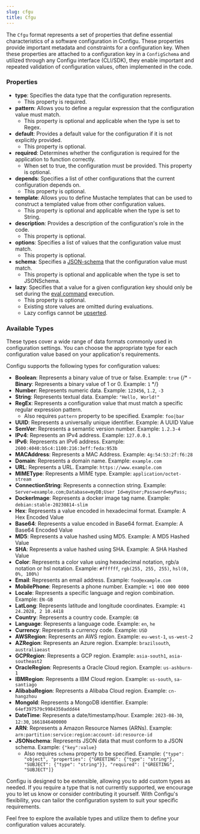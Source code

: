 ```yaml
---
slug: cfgu
title: Cfgu
---
```


The `Cfgu` format represents a set of properties that define essential characteristics of a software configuration in Configu. These properties provide important metadata and constraints for a configuration key. When these properties are attached to a configuration key in a `ConfigSchema` and utilized through any Configu interface (CLI/SDK), they enable important and repeated validation of configuration values, often implemented in the code.

### Properties

- **type**: Specifies the data type that the configuration represents.
  - This property is required.
- **pattern**: Allows you to define a regular expression that the configuration value must match.
  - This property is optional and applicable when the type is set to Regex.
- **default**: Provides a default value for the configuration if it is not explicitly provided.
  - This property is optional.
- **required**: Determines whether the configuration is required for the application to function correctly.
  - When set to true, the configuration must be provided. This property is optional.
- **depends**: Specifies a list of other configurations that the current configuration depends on.
  - This property is optional.
- **template**: Allows you to define Mustache templates that can be used to construct a templated value from other configuration values.
  - This property is optional and applicable when the type is set to String.
- **description**: Provides a description of the configuration's role in the code.
  - This property is optional.
- **options**: Specifies a list of values that the configuration value must match.
  - This property is optional.
- **schema**: Specifies a [JSON-schema](https://json-schema.org/specification) that the configuration value must match.
  - This property is optional and applicable when the type is set to JSONSchema.
- **lazy**: Specifies that a value for a given configuration key should only be set during the [eval command](../commands/#eval-and-export) execution.
  - This property is optional.
  - Existing store values are omitted during evaluations.
  - Lazy configs cannot be [upserted](../commands/#upsert).

### Available Types

<Admonition type="info">

These types cover a wide range of data formats commonly used in configuration settings. You can choose the appropriate type for each configuration value based on your application's requirements.

</Admonition>

Configu supports the following types for configuration values:

- **Boolean**: Represents a binary value of true or false. Example: `true`
  {/* - **Binary**: Represents a binary value of 1 or 0. Example: `1` */}
- **Number**: Represents numeric data. Example: `123456`, `1.2`, `-3`
- **String**: Represents textual data. Example: `"Hello, World!"`
- **RegEx**: Represents a configuration value that must match a specific regular expression pattern.
  - Also requires `pattern` property to be specified. Example: `foo|bar`
- **UUID**: Represents a universally unique identifier. Example: A UUID Value
- **SemVer**: Represents a semantic version number. Example: `1.2.3-4`
- **IPv4**: Represents an IPv4 address. Example: `127.0.0.1`
- **IPv6**: Represents an IPv6 address. Example: `2600:4040:b5c4:1100:216:3eff:feda:953b`
- **MACAddress**: Represents a MAC Address. Example: `4g:54:53:2f:f6:28`
- **Domain**: Represents a domain name. Example: `example.com`
- **URL**: Represents a URL. Example: `https://www.example.com`
- **MIMEType**: Represents a MIME type. Example: `application/octet-stream`
- **ConnectionString**: Represents a connection string. Example: `Server=example.com;Database=myDB;User Id=myUser;Password=myPass;`
- **DockerImage**: Represents a docker image tag name. Example: `debian:stable-20230814-slim`
- **Hex**: Represents a value encoded in hexadecimal format. Example: A Hex Encoded Value
- **Base64**: Represents a value encoded in Base64 format. Example: A Base64 Encoded Value
- **MD5**: Represents a value hashed using MD5. Example: A MD5 Hashed Value
- **SHA**: Represents a value hashed using SHA. Example: A SHA Hashed Value
- **Color**: Represents a color value using hexadecimal notation, rgb/a notation or hsl notation. Example: `#ffffff`, `rgb(255, 255, 255)`, `hsl(0, 0%, 100%)`
- **Email**: Represents an email address. Example: `foo@example.com`
- **MobilePhone**: Represents a phone number. Example: `+1 000 000 0000`
- **Locale**: Represents a specific language and region combination. Example: `EN-GB`
- **LatLong**: Represents latitude and longitude coordinates. Example: `41 24.2028, 2 10.4418`
- **Country**: Represents a country code. Example: `GB`
- **Language**: Represents a language code. Example: `en`, `he`
- **Currency**: Represents a currency code. Example: `USD`
- **AWSRegion**: Represents an AWS region. Example: `eu-west-1`, `us-west-2`
- **AZRegion**: Represents an Azure region. Example: `brazilsouth`, `australiaeast`
- **GCPRegion**: Represents a GCP region. Example: `asia-south1`, `asia-southeast2`
- **OracleRegion**: Represents a Oracle Cloud region. Example: `us-ashburn-1`
- **IBMRegion**: Represents a IBM Cloud region. Example: `us-south`, `sa-santiago`
- **AlibabaRegion**: Represents a Alibaba Cloud region. Example: `cn-hangzhou`
- **MongoId**: Represents a MongoDB identifier. Example: `64ef397579c9984350addd44`
- **DateTime**: Represents a date/timestamp/hour. Example: `2023-08-30`, `12:30`, `1661846400000`
- **ARN**: Represents a Amazon Resource Names (ARNs). Example: `arn:partition:service:region:account-id:resource-id`
- **JSONschema**: Represents JSON data that must conform to a JSON schema. Example: `{"key":value}`
  - Also requires `schema` property to be specified. Example: `{"type": "object", "properties": {"GREETING": {"type": "string"}, "SUBJECT": {"type": "string"}}, "required": ["GREETING", "SUBJECT"]}`

<Admonition type="tip">

Configu is designed to be extensible, allowing you to add custom types as needed. If you require a type that is not currently supported, we encourage you to let us know or consider contributing it yourself. With Configu's flexibility, you can tailor the configuration system to suit your specific requirements.

Feel free to explore the available types and utilize them to define your configuration values accurately.

</Admonition>
